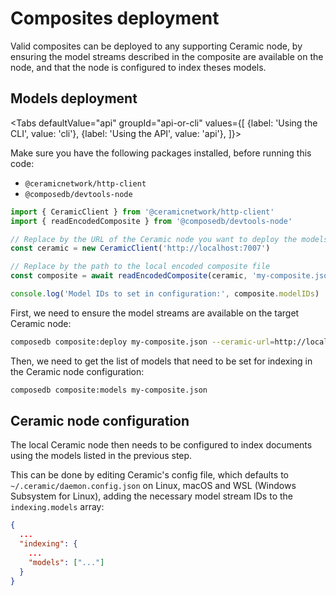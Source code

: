 
# Composites deployment

Valid composites can be deployed to any supporting Ceramic node, by ensuring the model streams described in the composite are available on the node, and that the node is configured to index theses models.

## Models deployment

<Tabs
  defaultValue="api"
  groupId="api-or-cli"
  values={[
    {label: 'Using the CLI', value: 'cli'},
    {label: 'Using the API', value: 'api'},
  ]}>
  <TabItem value="api">

Make sure you have the following packages installed, before running this code:
 * `@ceramicnetwork/http-client`
 * `@composedb/devtools-node`

```js
import { CeramicClient } from '@ceramicnetwork/http-client'
import { readEncodedComposite } from '@composedb/devtools-node'

// Replace by the URL of the Ceramic node you want to deploy the models to
const ceramic = new CeramicClient('http://localhost:7007')

// Replace by the path to the local encoded composite file
const composite = await readEncodedComposite(ceramic, 'my-composite.json')

console.log('Model IDs to set in configuration:', composite.modelIDs)
```

  </TabItem>
  <TabItem value="cli">

First, we need to ensure the model streams are available on the target Ceramic node:

```sh
composedb composite:deploy my-composite.json --ceramic-url=http://localhost:7007
```

Then, we need to get the list of models that need to be set for indexing in the Ceramic node configuration:

```sh
composedb composite:models my-composite.json
```

  </TabItem>
</Tabs>

## Ceramic node configuration

The local Ceramic node then needs to be configured to index documents using the models listed in the previous step.

This can be done by editing Ceramic's config file, which defaults to `~/.ceramic/daemon.config.json` on Linux, macOS and WSL (Windows Subsystem for Linux), adding the necessary model stream IDs to the `indexing.models` array:

```json
{
  ...
  "indexing": {
    ...
    "models": ["..."]
  }
}
```
